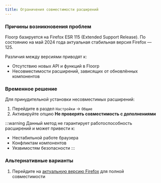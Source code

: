 ```yaml
---
title: Ограничения совместимости расширений
---
```



### Причины возникновения проблем

Floorp базируется на Firefox ESR 115 (Extended Support Release). По состоянию на май 2024 года актуальная стабильная версия Firefox — 125. 

Различия между версиями приводят к:
- Отсутствию новых API и функций в Floorp
- Несовместимости расширений, зависящих от обновлённых компонентов

### Временное решение

Для принудительной установки несовместимых расширений:
1. Перейдите в раздел `Настройки` → `Общие`
2. Активируйте опцию **Не проверять совместимость с дополнениями**

:::warning
Данный метод не гарантирует работоспособность расширений и может привести к:
- Нестабильной работе браузера
- Конфликтам компонентов
- Уязвимостям безопасности
:::

### Альтернативные варианты

1. Перейдите на [актуальную версию Firefox](https://www.mozilla.org/firefox) для полной совместимости

<Support />